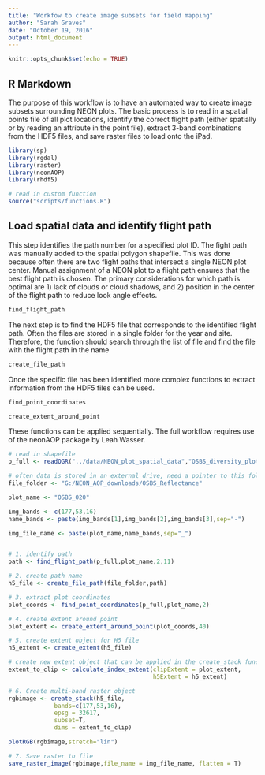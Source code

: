 ```yaml
---
title: "Workfow to create image subsets for field mapping"
author: "Sarah Graves"
date: "October 19, 2016"
output: html_document
---
```


```r
knitr::opts_chunk$set(echo = TRUE)
```

## R Markdown

The purpose of this workflow is to have an automated way to create image subsets surrounding NEON plots. The basic process is to read in a spatial points file of all plot locations, identify the correct flight path (either spatially or by reading an attribute in the point file), extract 3-band combinations from the HDF5 files, and save raster files to load onto the iPad.

```r

library(sp)
library(rgdal)
library(raster)
library(neonAOP)
library(rhdf5)

# read in custom function
source("scripts/functions.R")

```


## Load spatial data and identify flight path

This step identifies the path number for a specified plot ID. The fight path was manually added to the spatial polygon shapefile. This was done because often there are two flight paths that intersect a single NEON plot center. Manual assignment of a NEON plot to a flight path ensures that the best flight path is chosen. The primary considerations for which path is optimal are 1) lack of clouds or cloud shadows, and 2) position in the center of the flight path to reduce look angle effects.

```r

find_flight_path

```

The next step is to find the HDF5 file that corresponds to the identified flight path. Often the files are stored in a single folder for the year and site. Therefore, the function should search through the list of file and find the file with the flight path in the name

```r

create_file_path


```

Once the specific file has been identified more complex functions to extract information from the HDF5 files can be used.

```r

find_point_coordinates

create_extent_around_point

```

These functions can be applied sequentially. The full workflow requires use of the neonAOP package by Leah Wasser.

```r

# read in shapefile
p_full <- readOGR("../data/NEON_plot_spatial_data","OSBS_diversity_plot_centroids",verbose = F)

# often data is stored in an external drive, need a pointer to this folder
file_folder <- "G:/NEON_AOP_downloads/OSBS_Reflectance"

plot_name <- "OSBS_020"

img_bands <- c(177,53,16)
name_bands <- paste(img_bands[1],img_bands[2],img_bands[3],sep="-")

img_file_name <- paste(plot_name,name_bands,sep="_")


# 1. identify path
path <- find_flight_path(p_full,plot_name,2,11)

# 2. create path name
h5_file <- create_file_path(file_folder,path)

# 3. extract plot coordinates
plot_coords <- find_point_coordinates(p_full,plot_name,2)

# 4. create extent around point
plot_extent <- create_extent_around_point(plot_coords,40)

# 5. create extent object for H5 file
h5_extent <- create_extent(h5_file)

# create new extent object that can be applied in the create_stack function
extent_to_clip <- calculate_index_extent(clipExtent = plot_extent,
                                         h5Extent = h5_extent)

# 6. Create multi-band raster object
rgbimage <- create_stack(h5_file, 
             bands=c(177,53,16),
             epsg = 32617,
             subset=T,
             dims = extent_to_clip)

plotRGB(rgbimage,stretch="lin")

# 7. Save raster to file
save_raster_image(rgbimage,file_name = img_file_name, flatten = T)

```


